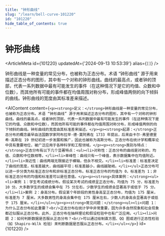 ```yaml
---
title: "钟形曲线"
slug: "/learn/bell-curve-101220"
id: "101220"
hide_table_of_contents: true
---
```



# 钟形曲线

<ArticleMeta id={101220} updatedAt={'2024-09-13 10:53:39'} alias={`[]`} />
<div className='border-solid border-b border-t-0 my-4 border-[var(--ifm-color-gray-300)]' />

钟形曲线是一种变量的常见分布，也被称为正态分布。术语 “钟形曲线” 源于用来描述正态分布的图形，其中有一个对称的钟形曲线。曲线的最高点，或者钟的顶部，代表一系列数据中最有可能发生的事件（在这种情况下是它的均值、众数和中位数），而其他所有可能的事件都在均值周围对称分布，形成峰值两侧的向下倾斜的曲线。钟形曲线的宽度由其标准差来描述。

<AIContent content={`<p><strong>定义：</strong>钟形曲线是一种变量的常见分布，也被称为正态分布。术语 “钟形曲线” 源于用来描述正态分布的图形，其中有一个对称的钟形曲线。曲线的最高点，或者钟的顶部，代表一系列数据中最有可能发生的事件（在这种情况下是它的均值、众数和中位数），而其他所有可能的事件都在均值周围对称分布，形成峰值两侧的向下倾斜的曲线。钟形曲线的宽度由其标准差来描述。</p><p><strong>起源：</strong>正态分布的概念最早由法国数学家阿布拉罕·德·莫阿弗在 1733 年提出，后来由卡尔·弗里德里希·高斯在 19 世纪初进一步发展和推广，因此也被称为高斯分布。正态分布在统计学和概率论中具有重要地位，被广泛应用于各种科学和工程领域。</p><p><strong>类别与特点：</strong>正态分布有以下几个显著特点：<ul><li>对称性：正态分布的曲线是对称的，均值、众数和中位数相等。</li><li>单峰性：曲线只有一个峰值，表示数据集中在均值附近。</li><li>渐近性：曲线两端无限接近于横轴，但永不相交。</li><li>标准差：标准差决定了曲线的宽度，标准差越大，曲线越平坦；标准差越小，曲线越陡峭。</li></ul>正态分布可以进一步分类为标准正态分布和非标准正态分布。标准正态分布的均值为 0，标准差为 1；非标准正态分布的均值和标准差可以是任意值。</p><p><strong>具体案例：</strong><ul><li>案例 1：学生考试成绩分布。假设某次考试的成绩呈正态分布，均值为 75 分，标准差为 10 分。大多数学生的成绩会集中在 75 分左右，少数学生的成绩会显著高于或低于 75 分。</li><li>案例 2：身高分布。假设某个年龄段的男性身高呈正态分布，均值为 175 厘米，标准差为 7 厘米。大多数男性的身高会集中在 175 厘米左右，少数人的身高会显著高于或低于 175 厘米。</li></ul></p><p><strong>常见问题：</strong><ul><li>问题 1：为什么正态分布如此重要？<br/>正态分布在统计学中非常重要，因为许多自然现象和社会现象都近似服从正态分布。此外，正态分布在抽样理论和假设检验中也有广泛应用。</li><li>问题 2：如何判断数据是否服从正态分布？<br/>可以通过绘制直方图、QQ 图或进行正态性检验（如 Shapiro-Wilk 检验）来判断数据是否服从正态分布。</li></ul></p>`} id={101220} />
